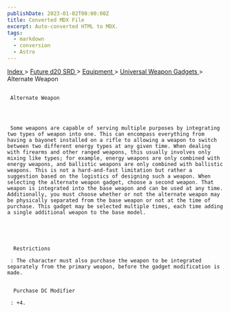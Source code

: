 ```yaml
---
publishDate: 2023-01-02T00:00:00Z
title: Converted MDX File
excerpt: Auto-converted HTML to MDX.
tags:
  - markdown
  - conversion
  - Astro
---
```







[
      Index
     ](-index)
     >
     [
      Future d20 SRD
     ](future-d20-srd-index)
     >
     [
      Equipment
     ](future-d20-srd-equipment-index)
     >
     [
      Universal Weapon Gadgets
     ](future-d20-srd-equipment-gadgets-universal-weapons-index)
     > Alternate Weapon
    





## 
     Alternate Weapon
    



     Some weapons are capable of serving multiple purposes by integrating two types of weapon into one. This can encompass everything from having a bayonet installed on a rifle to allowing a weapon to switch between two different energy types at any given time. When dealing with firearms and other ranged weapons, this usually involves only mixing like types; for example, energy weapons are only combined with energy weapons, and ballistic weapons are only combined with ballistic weapons. This is not a hard-and-fast limitation but rather a suggestion based on the logistics of designing such a weapon. When selecting the alternate weapon gadget, choose a second weapon. That weapon is integrated into the base weapon and can be used at any time. Additionally, you must choose whether or not the alternate weapon may be physically separated from the base weapon or not at the time of purchase. This gadget may be selected multiple times, each time adding a single additional weapon to the base model.
    




      Restrictions
     
     : The character must also purchase the weapon to be integrated separately from the primary weapon, before the gadget modification is made.
     

      Purchase DC Modifier
     
     : +4.
    




